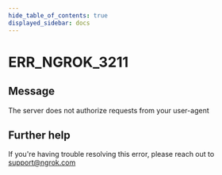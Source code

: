 ```yaml
---
hide_table_of_contents: true
displayed_sidebar: docs
---
```



# ERR_NGROK_3211

## Message

The server does not authorize requests from your user-agent

<ErrorDetails error="err_ngrok_3211" />

## Further help

If you're having trouble resolving this error, please reach out to [support@ngrok.com](mailto:support@ngrok.com?subject=Help%20with%20ERR_NGROK_3211)
